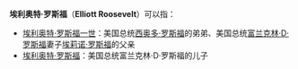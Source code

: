 {{noteTA
|T=zh-cn:埃利奥特·罗斯福;zh-tw:艾略特·羅斯福;zh-hk:艾略特·羅斯福;
|1=zh-cn:埃利奥特·罗斯福;zh-tw:艾略特·羅斯福;zh-hk:艾略特·羅斯福;
|2=zh-cn:埃利奥特;zh-tw:艾略特;zh-hk:艾略特;
|3=zh-cn:埃莉诺;zh-tw:愛蓮娜;zh-hk:愛蓮娜;
}}
'''埃利奥特·罗斯福'''（'''Elliott Roosevelt'''）可以指：
*[[埃利奥特·罗斯福一世|埃利奥特·罗斯福一世]]：美国总统[[西奥多·罗斯福|西奥多·罗斯福]]的弟弟、美国总统[[富兰克林·D·罗斯福|富兰克林·D·罗斯福]]妻子[[埃莉诺·罗斯福|埃莉诺·罗斯福]]的父亲
*[[埃利奥特·罗斯福|埃利奥特·罗斯福]]：美国总统富兰克林·D·罗斯福的儿子

{{Disambiguation|E|Cat=七字人名译名消歧义}}